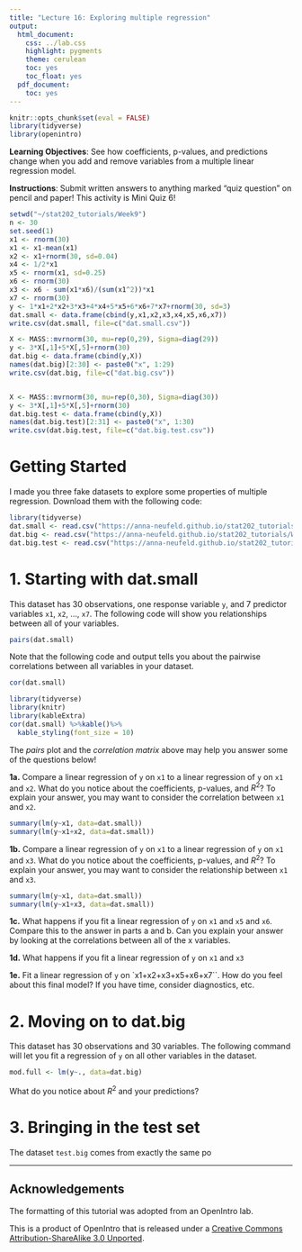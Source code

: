 ```yaml
---
title: "Lecture 16: Exploring multiple regression"
output:
  html_document:
    css: ../lab.css
    highlight: pygments
    theme: cerulean
    toc: yes
    toc_float: yes
  pdf_document:
    toc: yes
---
```


```r
knitr::opts_chunk$set(eval = FALSE)
library(tidyverse)
library(openintro)
```


<div id="boxedtext">
**Learning Objectives**: See how coefficients, p-values, and predictions change when you add and remove variables from a multiple linear regression model. 
</div>

<div id="boxedtext">
**Instructions**: Submit written answers to anything marked "quiz question" on pencil and paper! This activity is Mini Quiz 6! 
</div>

```r
setwd("~/stat202_tutorials/Week9")
n <- 30
set.seed(1)
x1 <- rnorm(30)
x1 <- x1-mean(x1)
x2 <- x1+rnorm(30, sd=0.04)
x4 <- 1/2*x1
x5 <- rnorm(x1, sd=0.25)
x6 <- rnorm(30)
x3 <- x6 - sum(x1*x6)/(sum(x1^2))*x1
x7 <- rnorm(30)
y <- 1*x1+2*x2+3*x3+4*x4+5*x5+6*x6+7*x7+rnorm(30, sd=3)
dat.small <- data.frame(cbind(y,x1,x2,x3,x4,x5,x6,x7))
write.csv(dat.small, file=c("dat.small.csv"))

X <- MASS::mvrnorm(30, mu=rep(0,29), Sigma=diag(29))
y <- 3*X[,1]+5*X[,5]+rnorm(30)
dat.big <- data.frame(cbind(y,X))
names(dat.big)[2:30] <- paste0("x", 1:29)
write.csv(dat.big, file=c("dat.big.csv"))


X <- MASS::mvrnorm(30, mu=rep(0,30), Sigma=diag(30))
y <- 3*X[,1]+5*X[,5]+rnorm(30)
dat.big.test <- data.frame(cbind(y,X))
names(dat.big.test)[2:31] <- paste0("x", 1:30)
write.csv(dat.big.test, file=c("dat.big.test.csv"))
```

# Getting Started 

I made you three fake datasets to explore some properties of multiple regression. Download them with the following code:

```r
library(tidyverse)
dat.small <- read.csv("https://anna-neufeld.github.io/stat202_tutorials/Week9/dat.small.csv")
dat.big <- read.csv("https://anna-neufeld.github.io/stat202_tutorials/Week9/dat.big.csv")
dat.big.test <- read.csv("https://anna-neufeld.github.io/stat202_tutorials/Week9/dat.big.test.csv")
```
# 1. Starting with dat.small

This dataset has 30 observations, one response variable `y`, and $7$ predictor variables `x1`, `x2`, ..., `x7`. The following code will show you relationships between all of your variables.

```r
pairs(dat.small)
```

Note that the following code and output tells you about the pairwise correlations between all variables in your dataset.

\tiny
```r
cor(dat.small)
```

```r
library(tidyverse)
library(knitr)
library(kableExtra)
cor(dat.small) %>%kable()%>%
  kable_styling(font_size = 10)
```
The *pairs* plot and the *correlation matrix* above may help you answer some of the questions below!

**1a.** Compare a linear regression of `y` on `x1` to a linear regression of `y` on `x1` and `x2`. What do you notice about the coefficients, p-values, and $R^2$? To explain your answer, you may want to consider the correlation between `x1` and `x2`. 

```r
summary(lm(y~x1, data=dat.small))
summary(lm(y~x1+x2, data=dat.small))
```



**1b.** Compare a linear regression of `y` on `x1` to a linear regression of `y` on `x1` and `x3`. What do you notice about the coefficients, p-values, and $R^2$? To explain your answer, you may want to consider the relationship between `x1` and `x3`. 

```r
summary(lm(y~x1, data=dat.small))
summary(lm(y~x1+x3, data=dat.small))
```

**1c.** What happens if you fit a linear regression of `y` on `x1` and `x5` and `x6`. Compare this to the answer in parts a and b. Can you explain your answer by looking at the correlations between all of the x variables. 

**1d.** What happens if you fit a linear regression of `y` on `x1` and `x3`


**1e.** Fit a linear regression of `y` on `x1+x2+x3+x5+x6+x7``. How do you feel about this final model? If you have time, consider diagnostics, etc. 


# 2. Moving on to dat.big

This dataset has 30 observations and 30 variables. The following command will let you fit a regression of `y` on all other variables in the dataset.

```r
mod.full <- lm(y~., data=dat.big)
```

What do you notice about $R^2$ and your predictions? 


# 3. Bringing in the test set

The dataset ``test.big`` comes from exactly the same po






*** 
## Acknowledgements

The formatting of this tutorial was adopted from an OpenIntro lab. <div id="license">
This is a product of OpenIntro that is released under a 
[Creative Commons Attribution-ShareAlike 3.0 Unported](http://creativecommons.org/licenses/by-sa/3.0). 
</div>

